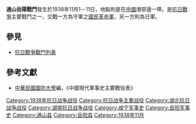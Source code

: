 {{Infobox Military Conflict|
campaign=|
image=|
caption=|
conflict=通山岳陽戰鬥|
date=1938年11月1－11日|
place=[[中國|中國]]湘鄂邊|
result=雙方激戰僵持，國民革民軍傷亡14700人。|
combatant1=中華民國國民革命軍二兵團張發奎部、31集團軍湯恩伯部、92軍李仙洲部等等|
combatant2=日軍之中國派遣軍9師團、27師團| 
commander1=張發奎、湯恩伯|
commander2=9師團、27師團|
strength1=|
strength2=|
casualties1=|
casualties2=|
}}
'''通山岳陽戰鬥'''發生於1938年11月1－11日，地點則是在[[中國|中國]]湘鄂邊一帶。是[[抗日戰爭|抗日戰爭]]主要戰鬥之一，交戰一方為守軍之[[國民革命軍|國民革命軍]]，另一方則為日軍。
==參見==
*[[抗日戰爭戰鬥列表|抗日戰爭戰鬥列表]]
==參考文獻==
*[[中華民國|中華民國]][[國防大學_(臺灣)|國防大學]]編，《中國現代軍事史主要戰役表》

[[Category:1938年抗日战争战役|Category:1938年抗日战争战役]]
[[Category:抗日战争主要战役|Category:抗日战争主要战役]]
[[Category:湖北抗日战争战役|Category:湖北抗日战争战役]]
[[Category:湖南抗日战争战役|Category:湖南抗日战争战役]]
[[Category:咸宁军事史|Category:咸宁军事史]]
[[Category:岳阳军事史|Category:岳阳军事史]]
[[Category:通山县|Category:通山县]]
[[Category:岳阳县|Category:岳阳县]]
[[Category:1938年11月|Category:1938年11月]]